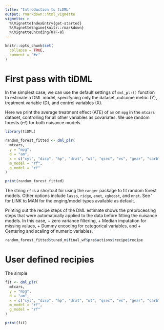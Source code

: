 ```yaml
---
title: "Introduction to tiDML"
output: rmarkdown::html_vignette
vignette: >
  %\VignetteIndexEntry{get-started}
  %\VignetteEngine{knitr::rmarkdown}
  %\VignetteEncoding{UTF-8}
---
```


```r
knitr::opts_chunk$set(
  collapse = TRUE,
  comment = "#>"
)
```
# First pass with tiDML

In the simplest case, we can use the default settings of `dml_plr()` function to estimate a DML model, specifycing only the dataset, outcome metric (Y), treatment variable (D), and control variables (X).

Here we print the average treatment effect (ATE) of `am` on `mpg` in the `mtcars` dataset, controlling for all other variables as covariates. We use random forests (`rf`) for both nuisance models.

```r
library(tiDML)

random_forest_fitted <- dml_plr(
  mtcars,
  y = "mpg",
  d = "am",
  x = c("cyl", "disp", "hp", "drat", "wt", "qsec", "vs", "gear", "carb"),
  m_model = "rf", 
  g_model = "rf"
) 

print(random_forest_fitted)

```
The string `rf` is a shortcut for using the `ranger` package to fit random forest models. Other options include `lasso`, `ridge`, `enet`, `xgboost`, and `nnet`. See ' for LINK to MAN for the enging/model types available as default.

Printing out the recipe steps of the DML estimate shows the preprocessing steps that were automatically applied to the data before fitting the nuisance models. In this case, 
+ zero variance filtering,
+ Median imputation for missing values,
+ Dummy encoding for categorical variables, and
+ Centering and scaling of numeric variables.

```r
random_forest_fitted$tuned_m$final_wf$pre$actions$recipe$recipe
```
# User defined recipies

The simple 

```r
fit <- dml_plr(
  mtcars,
  y = "mpg",
  d = "am",
  x = c("cyl", "disp", "hp", "drat", "wt", "qsec", "vs", "gear", "carb"),
  m_model = "rf",
  g_model = "rf"
) 

print(fit)

```
